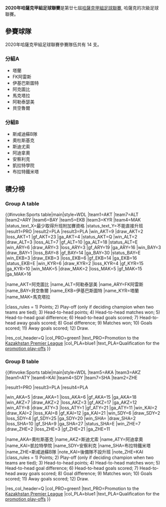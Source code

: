 {{Unreferenced|time=2020-10-14T14:10:00+00:00}}
'''2020年哈薩克甲組足球聯賽'''是第廿七屆[[哈薩克甲組足球聯賽|哈薩克甲組足球聯賽]], 哈薩克的次級足球聯賽。
== 參賽球隊 ==
2020年哈薩克甲組足球聯賽參賽隊伍共有 14 支。

=== 分組A ===
* 塔蘭
* FK阿雷斯
* 伊基巴斯圖特
* 阿克圖比
* 馬克塔拉
* 阿勒泰瑟美
* 貝空魯爾

=== 分組B ===
* 斯咸迪蘇B隊
* 奧杜斯基克
* 斯迪尤索
* 阿迪拿奧
* 安察利克
* 凱拉特學院
* 布拉特鐵米塔

==積分榜==
===Group A table===
<onlyinclude>{{#invoke:Sports table|main|style=WDL
|team1=AKT |team7=ALT |team2=ARY |team6=BAY |team5=EKB |team3=KYR |team4=MAK
|status_text_X=最少取得升班附加賽資格
|status_text_Y=不能直接升班
<!--Update team qualifications here (defined below)-->
|result1=PRO |result2=PLA |result3=PLA
|win_AKT=9 |draw_AKT=2 |loss_AKT=1 |gf_AKT=23 |ga_AKT=4 |status_AKT=Q <!-- Aktobe -->
|win_ALT=2 |draw_ALT=3 |loss_ALT=7 |gf_ALT=10 |ga_ALT=18 |status_ALT=E <!-- Altai Semey -->
|win_ARY=6 |draw_ARY=3 |loss_ARY=3 |gf_ARY=19 |ga_ARY=16 <!-- Arys -->
|win_BAY=3 |draw_BAY=1 |loss_BAY=8 |gf_BAY=14 |ga_BAY=30 |status_BAY=E <!-- Bayterek --> 
|win_EKB=3 |draw_EKB=3 |loss_EKB=6 |gf_EKB=14 |ga_EKB=16 |status_EKB=E <!-- Ekibastuz -->
|win_KYR=6 |draw_KYR=2 |loss_KYR=4 |gf_KYR=15 |ga_KYR=10 <!-- Kyran --> 
|win_MAK=5 |draw_MAK=2 |loss_MAK=5 |gf_MAK=15 |ga_MAK=16 <!-- Maktaaral -->

|name_AKT=阿克圖比
|name_ALT=阿勒泰瑟美
|name_ARY=FK阿雷斯
|name_BAY=貝空魯爾
|name_EKB=伊基巴斯圖特
|name_KYR=塔蘭
|name_MAK=馬克塔拉

<!--Table settings and rules-->
|class_rules = 1) Points; 2) Play-off (only if deciding champion when two teams are tied); 3) Head-to-head points; 4) Head-to-head matches won; 5) Head-to-head goal difference; 6) Head-to-head goals scored; 7) Head-to-head away goals scored; 8) Goal difference; 9) Matches won; 10) Goals scored; 11) Away goals scored; 12) Draw.

<!--Qualification and relegation column definitions-->
|res_col_header=Q
|col_PRO=green1 |text_PRO=Promotion to the [[2021_Kazakhstan_Premier_League|Kazakhstan Premier League]]
|col_PLA=blue1  |text_PLA=Qualification for the [[2020_Kazakhstan_First_Division#Promotion_play-offs|promotion play-offs]]
}}

===Group B table===
<onlyinclude>{{#invoke:Sports table|main|style=WDL
|team5=AKA |team3=AKZ |team1=ATY |team6=KAI |team4=SDY |team7=SHA |team2=ZHE

|result1=PRO |result3=PLA |result4=PLA

|win_AKA=5 |draw_AKA=1 |loss_AKA=6 |gf_AKA=15 |ga_AKA=18
|win_AKZ=7 |draw_AKZ=2 |loss_AKZ=3 |gf_AKZ=17 |ga_AKZ=12
|win_ATY=8 |draw_ATY=3 |loss_ATY=1 |gf_ATY=21 |ga_ATY=11
|win_KAI=2 |draw_KAI=2 |loss_KAI=8 |gf_KAI=12 |ga_KAI=21 
|win_SDY=6 |draw_SDY=2 |loss_SDY=4 |gf_SDY=25 |ga_SDY=20
|win_SHA= |draw_SHA=2 |loss_SHA=10 |gf_SHA=9 |ga_SHA=27 |status_SHA=E
|win_ZHE=7 |draw_ZHE=2 |loss_ZHE=3 |gf_ZHE=21 |ga_ZHE=11

|name_AKA=奧杜斯基克
|name_AKZ=斯迪尤索
|name_ATY=阿迪拿奧
|name_KAI=凱拉特學院
|name_SDY=安察利克
|name_SHA=布拉特鐵米塔
|name_ZHE=斯咸迪蘇B隊
|note_KAI=後備隊不設升班
|note_ZHE=KAI
<!--Table settings and rules-->
|class_rules = 1) Points; 2) Play-off (only if deciding champion when two teams are tied); 3) Head-to-head points; 4) Head-to-head matches won; 5) Head-to-head goal difference; 6) Head-to-head goals scored; 7) Head-to-head away goals scored; 8) Goal difference; 9) Matches won; 10) Goals scored; 11) Away goals scored; 12) Draw.

<!--Qualification and relegation column definitions-->
|res_col_header=Q
|col_PRO=green1 |text_PRO=Promotion to the [[2021_Kazakhstan_Premier_League|Kazakhstan Premier League]]
|col_PLA=blue1  |text_PLA=Qualification for the [[2020_Kazakhstan_First_Division#Promotion_play-offs|promotion play-offs]]
}}